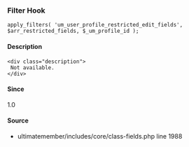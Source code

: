 
### Filter Hook    
    
```
apply_filters( 'um_user_profile_restricted_edit_fields', $arr_restricted_fields, $_um_profile_id );
```

#### Description
    <div class="description">
     Not available.
    </div>

#### Since
<div class="description">
1.0
</div>

#### Source
  - <Link href="/developer/files/includes-core-class-fields#source-view.1988">ultimatemember/includes/core/class-fields.php</Link> <Link href="/developer/files/includes-core-class-fields#source-view.1988">line 1988</Link>

